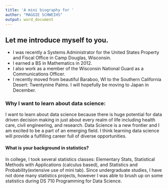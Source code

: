 ```yaml
---
title: 'A mini biography for '
author: "MAGGIE SCHWEIHS"
output: word_document
---
```


## Let me introduce myself to you. 

- I was recently a Systems Administrator for the United States Property and Fiscal Office in Camp Douglas, Wisconsin.
- I earned a BS in Mathematics in 2012. 
- I also work as a member of the Wisconsin National Guard as a Communications Officer.
- I recently moved from beautiful Baraboo, WI to the Southern California Desert: Twentynine Palms. I will hopefully be moving to Japan in December.

### Why I want to learn about data science: 

I want to learn about data science because there is huge potential for data driven decision making in just about every realm of life including health care, civil engineering, and research. Data Science is a new frontier and I am excited to be a part of an emerging field. I think learning data science will provide a fulfilling career full of diverse opportunities.

#### What is your background in statistics?

In college, I took several statistics classes: Elementary Stats, Statistical Methods with Applications (calculus based), and Statistics and Probability(extensive use of mini tab). Since undergraduate studies, I have not done many statistics projects, however I was able to brush up on some statistics during DS 710 Programming for Data Science.

 





